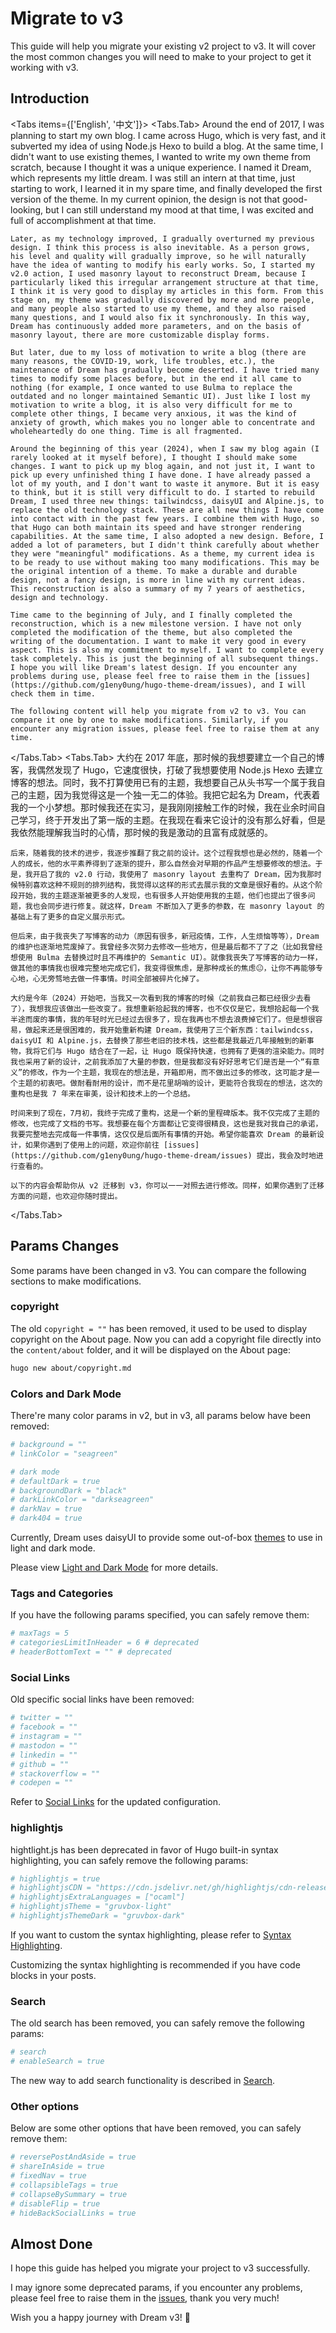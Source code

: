 
# Migrate to v3

This guide will help you migrate your existing v2 project to v3. It will cover the most common changes you will need to make to your project to get it working with v3.

## Introduction

<Tabs items={['English', '中文']}>
  <Tabs.Tab>
    Around the end of 2017, I was planning to start my own blog. I came across Hugo, which is very fast, and it subverted my idea of using Node.js Hexo to build a blog. At the same time, I didn't want to use existing themes, I wanted to write my own theme from scratch, because I thought it was a unique experience. I named it Dream, which represents my little dream. I was still an intern at that time, just starting to work, I learned it in my spare time, and finally developed the first version of the theme. In my current opinion, the design is not that good-looking, but I can still understand my mood at that time, I was excited and full of accomplishment at that time.

    Later, as my technology improved, I gradually overturned my previous design. I think this process is also inevitable. As a person grows, his level and quality will gradually improve, so he will naturally have the idea of wanting to modify his early works. So, I started my v2.0 action, I used masonry layout to reconstruct Dream, because I particularly liked this irregular arrangement structure at that time, I think it is very good to display my articles in this form. From this stage on, my theme was gradually discovered by more and more people, and many people also started to use my theme, and they also raised many questions, and I would also fix it synchronously. In this way, Dream has continuously added more parameters, and on the basis of masonry layout, there are more customizable display forms.

    But later, due to my loss of motivation to write a blog (there are many reasons, the COVID-19, work, life troubles, etc.), the maintenance of Dream has gradually become deserted. I have tried many times to modify some places before, but in the end it all came to nothing (for example, I once wanted to use Bulma to replace the outdated and no longer maintained Semantic UI). Just like I lost my motivation to write a blog, it is also very difficult for me to complete other things, I became very anxious, it was the kind of anxiety of growth, which makes you no longer able to concentrate and wholeheartedly do one thing. Time is all fragmented.

    Around the beginning of this year (2024), when I saw my blog again (I rarely looked at it myself before), I thought I should make some changes. I want to pick up my blog again, and not just it, I want to pick up every unfinished thing I have done. I have already passed a lot of my youth, and I don't want to waste it anymore. But it is easy to think, but it is still very difficult to do. I started to rebuild Dream, I used three new things: tailwindcss, daisyUI and Alpine.js, to replace the old technology stack. These are all new things I have come into contact with in the past few years. I combine them with Hugo, so that Hugo can both maintain its speed and have stronger rendering capabilities. At the same time, I also adopted a new design. Before, I added a lot of parameters, but I didn't think carefully about whether they were "meaningful" modifications. As a theme, my current idea is to be ready to use without making too many modifications. This may be the original intention of a theme. To make a durable and durable design, not a fancy design, is more in line with my current ideas. This reconstruction is also a summary of my 7 years of aesthetics, design and technology.

    Time came to the beginning of July, and I finally completed the reconstruction, which is a new milestone version. I have not only completed the modification of the theme, but also completed the writing of the documentation. I want to make it very good in every aspect. This is also my commitment to myself. I want to complete every task completely. This is just the beginning of all subsequent things. I hope you will like Dream's latest design. If you encounter any problems during use, please feel free to raise them in the [issues](https://github.com/g1eny0ung/hugo-theme-dream/issues), and I will check them in time.

    The following content will help you migrate from v2 to v3. You can compare it one by one to make modifications. Similarly, if you encounter any migration issues, please feel free to raise them at any time.

  </Tabs.Tab>
  <Tabs.Tab>
    大约在 2017 年底，那时候的我想要建立一个自己的博客，我偶然发现了 Hugo，它速度很快，打破了我想要使用 Node.js Hexo 去建立博客的想法。同时，我不打算使用已有的主题，我想要自己从头书写一个属于我自己的主题，因为我觉得这是一个独一无二的体验。我把它起名为 Dream，代表着我的一个小梦想。那时候我还在实习，是我刚刚接触工作的时候，我在业余时间自己学习，终于开发出了第一版的主题。在我现在看来它设计的没有那么好看，但是我依然能理解我当时的心情，那时候的我是激动的且富有成就感的。

    后来，随着我的技术的进步，我逐步推翻了我之前的设计。这个过程我想也是必然的，随着一个人的成长，他的水平素养得到了逐渐的提升，那么自然会对早期的作品产生想要修改的想法。于是，我开启了我的 v2.0 行动，我使用了 masonry layout 去重构了 Dream，因为我那时候特别喜欢这种不规则的排列结构，我觉得以这样的形式去展示我的文章是很好看的。从这个阶段开始，我的主题逐渐被更多的人发现，也有很多人开始使用我的主题，他们也提出了很多问题，我也会同步进行修复。就这样，Dream 不断加入了更多的参数，在 masonry layout 的基础上有了更多的自定义展示形式。

    但后来，由于我丧失了写博客的动力（原因有很多，新冠疫情，工作，人生烦恼等等），Dream 的维护也逐渐地荒废掉了。我曾经多次努力去修改一些地方，但是最后都不了了之（比如我曾经想使用 Bulma 去替换过时且不再维护的 Semantic UI）。就像我丧失了写博客的动力一样，做其他的事情我也很难完整地完成它们，我变得很焦虑，是那种成长的焦虑😐，让你不再能够专心地，心无旁骛地去做一件事情。时间全部被碎片化掉了。

    大约是今年（2024）开始吧，当我又一次看到我的博客的时候（之前我自己都已经很少去看了），我想我应该做出一些改变了。我想重新拾起我的博客，也不仅仅是它，我想拾起每一个我半途而废的事情，我的年轻时光已经过去很多了，现在我再也不想去浪费掉它们了。但是想很容易，做起来还是很困难的，我开始重新构建 Dream，我使用了三个新东西：tailwindcss，daisyUI 和 Alpine.js，去替换了那些老旧的技术栈，这些都是我最近几年接触到的新事物，我将它们与 Hugo 结合在了一起，让 Hugo 既保持快速，也拥有了更强的渲染能力。同时我也采用了新的设计，之前我添加了大量的参数，但是我都没有好好思考它们是否是一个“有意义”的修改，作为一个主题，我现在的想法是，开箱即用，而不做出过多的修改，这可能才是一个主题的初衷吧。做耐看耐用的设计，而不是花里胡哨的设计，更能符合我现在的想法，这次的重构也是我 7 年来在审美，设计和技术上的一个总结。

    时间来到了现在，7月初，我终于完成了重构，这是一个新的里程碑版本。我不仅完成了主题的修改，也完成了文档的书写。我想要在每个方面都让它变得很精良，这也是我对我自己的承诺，我要完整地去完成每一件事情，这仅仅是后面所有事情的开始。希望你能喜欢 Dream 的最新设计，如果你遇到了使用上的问题，欢迎你前往 [issues](https://github.com/g1eny0ung/hugo-theme-dream/issues) 提出，我会及时地进行查看的。

    以下的内容会帮助你从 v2 迁移到 v3，你可以一一对照去进行修改。同样，如果你遇到了迁移方面的问题，也欢迎你随时提出。

  </Tabs.Tab>
</Tabs>

## Params Changes

Some params have been changed in v3. You can compare the following sections to make modifications.

### copyright

The old `copyright = ""` has been removed, it used to be used to display copyright on the About page. Now you can add
a copyright file directly into the `content/about` folder, and it will be displayed on the About page:

```bash
hugo new about/copyright.md
```

### Colors and Dark Mode

There're many color params in v2, but in v3, all params below have been removed:

```toml
# background = ""
# linkColor = "seagreen"

# dark mode
# defaultDark = true
# backgroundDark = "black"
# darkLinkColor = "darkseagreen"
# darkNav = true
# dark404 = true
```

Currently, Dream uses daisyUI to provide some out-of-box [themes](https://daisyui.com/docs/themes/)
to use in light and dark mode.

Please view [Light and Dark Mode](light-and-dark-mode.md) for more details.

### Tags and Categories

If you have the following params specified, you can safely remove them:

```toml
# maxTags = 5
# categoriesLimitInHeader = 6 # deprecated
# headerBottomText = "" # deprecated
```

### Social Links

Old specific social links have been removed:

```toml
# twitter = ""
# facebook = ""
# instagram = ""
# mastodon = ""
# linkedin = ""
# github = ""
# stackoverflow = ""
# codepen = ""
```

Refer to [Social Links](social-links.md) for the updated configuration.

### highlightjs

hightlight.js has been deprecated in favor of Hugo built-in syntax highlighting,
you can safely remove the following params:

```toml
# highlightjs = true
# highlightjsCDN = "https://cdn.jsdelivr.net/gh/highlightjs/cdn-release/build/highlight.min.js"
# highlightjsExtraLanguages = ["ocaml"]
# highlightjsTheme = "gruvbox-light"
# highlightjsThemeDark = "gruvbox-dark"
```

If you want to custom the syntax highlighting,
please refer to [Syntax Highlighting](syntax-highlighting.md).

<Callout type="info">
Customizing the syntax highlighting is recommended if you have code blocks in your posts.
</Callout>

### Search

The old search has been removed, you can safely remove the following params:

```toml
# search
# enableSearch = true
```

The new way to add search functionality is described in [Search](search.md).

### Other options

Below are some other options that have been removed, you can safely remove them:

```toml
# reversePostAndAside = true
# shareInAside = true
# fixedNav = true
# collapsibleTags = true
# collapseBySummary = true
# disableFlip = true
# hideBackSocialLinks = true
```

## Almost Done

I hope this guide has helped you migrate your project to v3 successfully.

I may ignore some deprecated params, if you encounter any problems,
please feel free to raise them in the [issues](https://github.com/g1eny0ung/hugo-theme-dream/issues),
thank you very much!

Wish you a happy journey with Dream v3! 🎉
